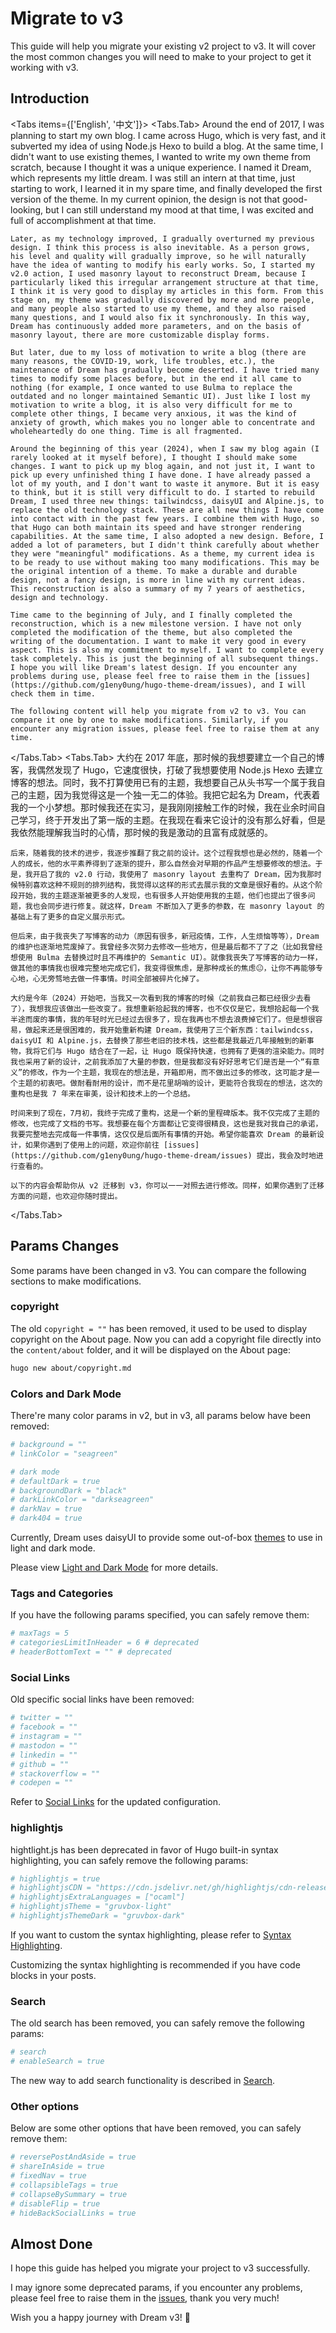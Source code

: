 
# Migrate to v3

This guide will help you migrate your existing v2 project to v3. It will cover the most common changes you will need to make to your project to get it working with v3.

## Introduction

<Tabs items={['English', '中文']}>
  <Tabs.Tab>
    Around the end of 2017, I was planning to start my own blog. I came across Hugo, which is very fast, and it subverted my idea of using Node.js Hexo to build a blog. At the same time, I didn't want to use existing themes, I wanted to write my own theme from scratch, because I thought it was a unique experience. I named it Dream, which represents my little dream. I was still an intern at that time, just starting to work, I learned it in my spare time, and finally developed the first version of the theme. In my current opinion, the design is not that good-looking, but I can still understand my mood at that time, I was excited and full of accomplishment at that time.

    Later, as my technology improved, I gradually overturned my previous design. I think this process is also inevitable. As a person grows, his level and quality will gradually improve, so he will naturally have the idea of wanting to modify his early works. So, I started my v2.0 action, I used masonry layout to reconstruct Dream, because I particularly liked this irregular arrangement structure at that time, I think it is very good to display my articles in this form. From this stage on, my theme was gradually discovered by more and more people, and many people also started to use my theme, and they also raised many questions, and I would also fix it synchronously. In this way, Dream has continuously added more parameters, and on the basis of masonry layout, there are more customizable display forms.

    But later, due to my loss of motivation to write a blog (there are many reasons, the COVID-19, work, life troubles, etc.), the maintenance of Dream has gradually become deserted. I have tried many times to modify some places before, but in the end it all came to nothing (for example, I once wanted to use Bulma to replace the outdated and no longer maintained Semantic UI). Just like I lost my motivation to write a blog, it is also very difficult for me to complete other things, I became very anxious, it was the kind of anxiety of growth, which makes you no longer able to concentrate and wholeheartedly do one thing. Time is all fragmented.

    Around the beginning of this year (2024), when I saw my blog again (I rarely looked at it myself before), I thought I should make some changes. I want to pick up my blog again, and not just it, I want to pick up every unfinished thing I have done. I have already passed a lot of my youth, and I don't want to waste it anymore. But it is easy to think, but it is still very difficult to do. I started to rebuild Dream, I used three new things: tailwindcss, daisyUI and Alpine.js, to replace the old technology stack. These are all new things I have come into contact with in the past few years. I combine them with Hugo, so that Hugo can both maintain its speed and have stronger rendering capabilities. At the same time, I also adopted a new design. Before, I added a lot of parameters, but I didn't think carefully about whether they were "meaningful" modifications. As a theme, my current idea is to be ready to use without making too many modifications. This may be the original intention of a theme. To make a durable and durable design, not a fancy design, is more in line with my current ideas. This reconstruction is also a summary of my 7 years of aesthetics, design and technology.

    Time came to the beginning of July, and I finally completed the reconstruction, which is a new milestone version. I have not only completed the modification of the theme, but also completed the writing of the documentation. I want to make it very good in every aspect. This is also my commitment to myself. I want to complete every task completely. This is just the beginning of all subsequent things. I hope you will like Dream's latest design. If you encounter any problems during use, please feel free to raise them in the [issues](https://github.com/g1eny0ung/hugo-theme-dream/issues), and I will check them in time.

    The following content will help you migrate from v2 to v3. You can compare it one by one to make modifications. Similarly, if you encounter any migration issues, please feel free to raise them at any time.

  </Tabs.Tab>
  <Tabs.Tab>
    大约在 2017 年底，那时候的我想要建立一个自己的博客，我偶然发现了 Hugo，它速度很快，打破了我想要使用 Node.js Hexo 去建立博客的想法。同时，我不打算使用已有的主题，我想要自己从头书写一个属于我自己的主题，因为我觉得这是一个独一无二的体验。我把它起名为 Dream，代表着我的一个小梦想。那时候我还在实习，是我刚刚接触工作的时候，我在业余时间自己学习，终于开发出了第一版的主题。在我现在看来它设计的没有那么好看，但是我依然能理解我当时的心情，那时候的我是激动的且富有成就感的。

    后来，随着我的技术的进步，我逐步推翻了我之前的设计。这个过程我想也是必然的，随着一个人的成长，他的水平素养得到了逐渐的提升，那么自然会对早期的作品产生想要修改的想法。于是，我开启了我的 v2.0 行动，我使用了 masonry layout 去重构了 Dream，因为我那时候特别喜欢这种不规则的排列结构，我觉得以这样的形式去展示我的文章是很好看的。从这个阶段开始，我的主题逐渐被更多的人发现，也有很多人开始使用我的主题，他们也提出了很多问题，我也会同步进行修复。就这样，Dream 不断加入了更多的参数，在 masonry layout 的基础上有了更多的自定义展示形式。

    但后来，由于我丧失了写博客的动力（原因有很多，新冠疫情，工作，人生烦恼等等），Dream 的维护也逐渐地荒废掉了。我曾经多次努力去修改一些地方，但是最后都不了了之（比如我曾经想使用 Bulma 去替换过时且不再维护的 Semantic UI）。就像我丧失了写博客的动力一样，做其他的事情我也很难完整地完成它们，我变得很焦虑，是那种成长的焦虑😐，让你不再能够专心地，心无旁骛地去做一件事情。时间全部被碎片化掉了。

    大约是今年（2024）开始吧，当我又一次看到我的博客的时候（之前我自己都已经很少去看了），我想我应该做出一些改变了。我想重新拾起我的博客，也不仅仅是它，我想拾起每一个我半途而废的事情，我的年轻时光已经过去很多了，现在我再也不想去浪费掉它们了。但是想很容易，做起来还是很困难的，我开始重新构建 Dream，我使用了三个新东西：tailwindcss，daisyUI 和 Alpine.js，去替换了那些老旧的技术栈，这些都是我最近几年接触到的新事物，我将它们与 Hugo 结合在了一起，让 Hugo 既保持快速，也拥有了更强的渲染能力。同时我也采用了新的设计，之前我添加了大量的参数，但是我都没有好好思考它们是否是一个“有意义”的修改，作为一个主题，我现在的想法是，开箱即用，而不做出过多的修改，这可能才是一个主题的初衷吧。做耐看耐用的设计，而不是花里胡哨的设计，更能符合我现在的想法，这次的重构也是我 7 年来在审美，设计和技术上的一个总结。

    时间来到了现在，7月初，我终于完成了重构，这是一个新的里程碑版本。我不仅完成了主题的修改，也完成了文档的书写。我想要在每个方面都让它变得很精良，这也是我对我自己的承诺，我要完整地去完成每一件事情，这仅仅是后面所有事情的开始。希望你能喜欢 Dream 的最新设计，如果你遇到了使用上的问题，欢迎你前往 [issues](https://github.com/g1eny0ung/hugo-theme-dream/issues) 提出，我会及时地进行查看的。

    以下的内容会帮助你从 v2 迁移到 v3，你可以一一对照去进行修改。同样，如果你遇到了迁移方面的问题，也欢迎你随时提出。

  </Tabs.Tab>
</Tabs>

## Params Changes

Some params have been changed in v3. You can compare the following sections to make modifications.

### copyright

The old `copyright = ""` has been removed, it used to be used to display copyright on the About page. Now you can add
a copyright file directly into the `content/about` folder, and it will be displayed on the About page:

```bash
hugo new about/copyright.md
```

### Colors and Dark Mode

There're many color params in v2, but in v3, all params below have been removed:

```toml
# background = ""
# linkColor = "seagreen"

# dark mode
# defaultDark = true
# backgroundDark = "black"
# darkLinkColor = "darkseagreen"
# darkNav = true
# dark404 = true
```

Currently, Dream uses daisyUI to provide some out-of-box [themes](https://daisyui.com/docs/themes/)
to use in light and dark mode.

Please view [Light and Dark Mode](light-and-dark-mode.md) for more details.

### Tags and Categories

If you have the following params specified, you can safely remove them:

```toml
# maxTags = 5
# categoriesLimitInHeader = 6 # deprecated
# headerBottomText = "" # deprecated
```

### Social Links

Old specific social links have been removed:

```toml
# twitter = ""
# facebook = ""
# instagram = ""
# mastodon = ""
# linkedin = ""
# github = ""
# stackoverflow = ""
# codepen = ""
```

Refer to [Social Links](social-links.md) for the updated configuration.

### highlightjs

hightlight.js has been deprecated in favor of Hugo built-in syntax highlighting,
you can safely remove the following params:

```toml
# highlightjs = true
# highlightjsCDN = "https://cdn.jsdelivr.net/gh/highlightjs/cdn-release/build/highlight.min.js"
# highlightjsExtraLanguages = ["ocaml"]
# highlightjsTheme = "gruvbox-light"
# highlightjsThemeDark = "gruvbox-dark"
```

If you want to custom the syntax highlighting,
please refer to [Syntax Highlighting](syntax-highlighting.md).

<Callout type="info">
Customizing the syntax highlighting is recommended if you have code blocks in your posts.
</Callout>

### Search

The old search has been removed, you can safely remove the following params:

```toml
# search
# enableSearch = true
```

The new way to add search functionality is described in [Search](search.md).

### Other options

Below are some other options that have been removed, you can safely remove them:

```toml
# reversePostAndAside = true
# shareInAside = true
# fixedNav = true
# collapsibleTags = true
# collapseBySummary = true
# disableFlip = true
# hideBackSocialLinks = true
```

## Almost Done

I hope this guide has helped you migrate your project to v3 successfully.

I may ignore some deprecated params, if you encounter any problems,
please feel free to raise them in the [issues](https://github.com/g1eny0ung/hugo-theme-dream/issues),
thank you very much!

Wish you a happy journey with Dream v3! 🎉
